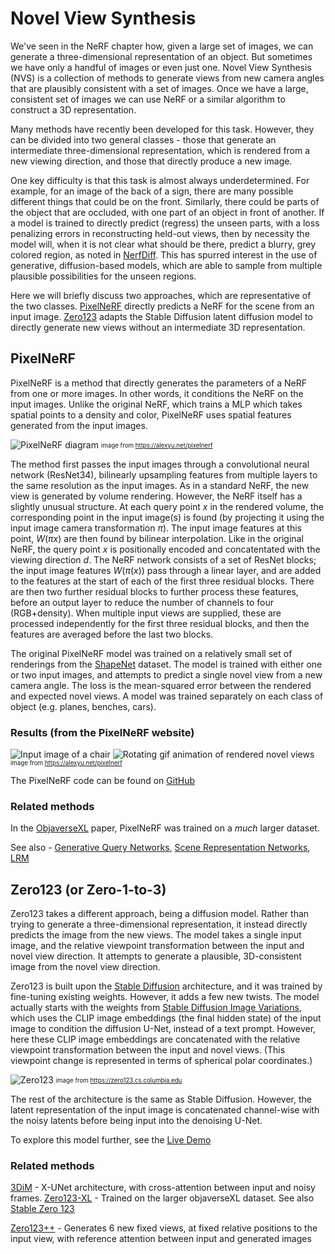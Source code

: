 # Novel View Synthesis

We've seen in the NeRF chapter how, given a large set of images, we
can generate a three-dimensional representation of an object. But
sometimes we have only a handful of images or even just one.  Novel View
Synthesis (NVS) is a collection of methods to generate views
from new camera angles that are plausibly consistent with a set of
images. Once we have a large, consistent set of images we can use NeRF
or a similar algorithm to construct a 3D representation.

Many methods have recently been developed for this task. However, they
can be divided into two general classes - those that generate an
intermediate three-dimensional representation, which is rendered from a
new viewing direction, and those that directly produce a new image.

One key difficulty is that this task is almost always underdetermined.
For example, for an image of the back of a sign, there are many
possible different things that could be on the front. Similarly,
there could be parts of the object that are occluded, with one part of
an object in front of another.
If a model is trained to directly predict (regress) the unseen parts,
with a loss penalizing errors in reconstructing held-out views, then
by necessity the model will, when it is not clear what should be
there, predict a blurry, grey colored region, as noted in
[NerfDiff](https://jiataogu.me/nerfdiff/).  This has spurred interest
in the use of generative, diffusion-based models, which are able to
sample from multiple plausible possibilities for the unseen
regions.

Here we will briefly discuss two approaches, which are representative
of the two classes. [PixelNeRF](https://alexyu.net/pixelnerf) directly
predicts a NeRF for the scene from an input
image. [Zero123](https://zero123.cs.columbia.edu/) adapts the Stable
Diffusion latent diffusion model to directly generate new views
without an intermediate 3D representation.


## PixelNeRF

PixelNeRF is a method that directly generates the parameters of a
NeRF from one or more images. In other words, it conditions the
NeRF on the input images. Unlike the original NeRF, which trains a
MLP which takes spatial points to a density and color, PixelNeRF uses
spatial features generated from the input images.

![PixelNeRF diagram](https://alexyu.net/pixelnerf/img/pipeline.png)
<sub><sup> image from https://alexyu.net/pixelnerf </sup></sub>


The method first passes the input images through a convolutional
neural network (ResNet34), bilinearly upsampling features from multiple layers to the
same resolution as the input images.  As in a standard NeRF, the new
view is generated by volume rendering.  However, the NeRF itself has a
slightly unusual structure. At each query point $x$ in the rendered
volume, the corresponding point in the input image(s) is found (by
projecting it using the input image camera transformation $\pi$). The
input image features at this point, $W(\pi x)$ are then found by
bilinear interpolation. Like in the original NeRF, the query point $x$
is positionally encoded and concatentated with the viewing direction
$d$.  The NeRF network consists of a set of ResNet blocks; the input
image features $W(\pi(x))$ pass through a linear layer, and are added
to the features at the start of each of the first three residual blocks.  There
are then two further residual blocks to further process these
features, before an output layer to reduce the number of channels to
four (RGB+density). When multiple input views are supplied, these are
processed independently for the first three residual blocks, and then
the features are averaged before the last two blocks.

The original PixelNeRF model was trained on a relatively small set of
renderings from the [ShapeNet](https://huggingface.co/datasets/ShapeNet/ShapeNetCore) dataset.  The model is trained with either one or two
input images, and attempts to predict a single novel view from a
new camera angle. The loss is the mean-squared error between the
rendered and expected novel views.  A model was trained separately on
each class of object (e.g. planes, benches, cars).

### Results (from the PixelNeRF website)

![Input image of a chair](https://alexyu.net/pixelnerf/img/teaser/single_01_input.png)
![Rotating gif animation of rendered novel views](https://alexyu.net/pixelnerf/img/teaser/single_01.gif)
<sub><sup> image from https://alexyu.net/pixelnerf </sup></sub>


The PixelNeRF code can be found on [GitHub](https://github.com/sxyu/pixel-nerf)

### Related methods

In the [ObjaverseXL](https://arxiv.org/pdf/2307.05663.pdf) paper,
PixelNeRF was trained on a *much* larger dataset.

See also - [Generative Query
Networks](https://deepmind.google/discover/blog/neural-scene-representation-and-rendering/),
[Scene Representation
Networks](https://www.vincentsitzmann.com/srns/),
[LRM](https://arxiv.org/pdf/2311.04400.pdf)


## Zero123 (or Zero-1-to-3)

Zero123 takes a different approach, being a diffusion model. 
Rather than trying to generate a three-dimensional representation, it
instead directly predicts the image from the new views. The model
takes a single input image, and the relative viewpoint transformation
between the input and novel view direction. It attempts to generate a plausible,
3D-consistent image from the novel view direction.

Zero123 is built upon the [Stable
Diffusion](https://arxiv.org/abs/2112.10752) architecture, and it was
trained by fine-tuning existing weights.  However, it adds a few new
twists. The model actually starts with the weights from [Stable
Diffusion Image
Variations](https://huggingface.co/spaces/lambdalabs/stable-diffusion-image-variations),
which uses the CLIP image embeddings (the final hidden state) of the
input image to condition the diffusion U-Net, instead of a text
prompt. However, here these CLIP image embeddings are concatenated
with the relative viewpoint transformation between the input and novel views.
(This viewpoint change is represented in terms of spherical polar coordinates.)

![Zero123](https://zero123.cs.columbia.edu/assets/teaser.png)
<sub><sup> image from https://zero123.cs.columbia.edu </sup></sub>


The rest of the architecture is the same as Stable Diffusion. However,
the latent representation of the input image is concatenated
channel-wise with the noisy latents before being input into the
denoising U-Net.

To explore this model further, see the [Live Demo](https://huggingface.co/spaces/cvlab/zero123-live)

### Related methods

[3DiM](https://3d-diffusion.github.io/) - X-UNet architecture, with
cross-attention between input and noisy frames.
[Zero123-XL](https://arxiv.org/pdf/2311.13617.pdf) - Trained on the
larger objaverseXL dataset. See also [Stable Zero
123](https://huggingface.co/stabilityai/stable-zero123)

[Zero123++](https://arxiv.org/abs/2310.15110) - Generates 6 new fixed
views, at fixed relative positions to the input view, with reference
attention between input and generated images
